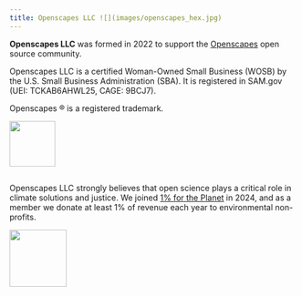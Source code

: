```yaml
---
title: Openscapes LLC ![](images/openscapes_hex.jpg)
---
```


**Openscapes LLC** was formed in 2022 to support the [Openscapes](https://openscapes.org) open source community.

Openscapes LLC is a certified Woman-Owned Small Business (WOSB) by the U.S. Small Business Administration (SBA). It is registered in SAM.gov (UEI: TCKAB6AHWL25, CAGE: 9BCJ7). 

Openscapes ® is a registered trademark.

<a align="center" href="https://openscapes.org/"><img src="images/openscapes_hex.jpg" width="80px"/></a>

<!--- <a align="center"><img src="images/SBA-PoweredBy-2color_transparent-FINAL.png" width="80px"/></a> --->
------------------------------------------------------------------------

Openscapes LLC strongly believes that open science plays a critical role in climate solutions and justice. We joined [1% for the Planet](https://www.onepercentfortheplanet.org/) in 2024, and as a member we donate at least 1% of revenue each year to environmental non-profits.

<a align="center" href="https://www.onepercentfortheplanet.org/"><img src="images/1ftp_BusinessMember_Horizontal_FullColor.png" width="100px"/></a>


